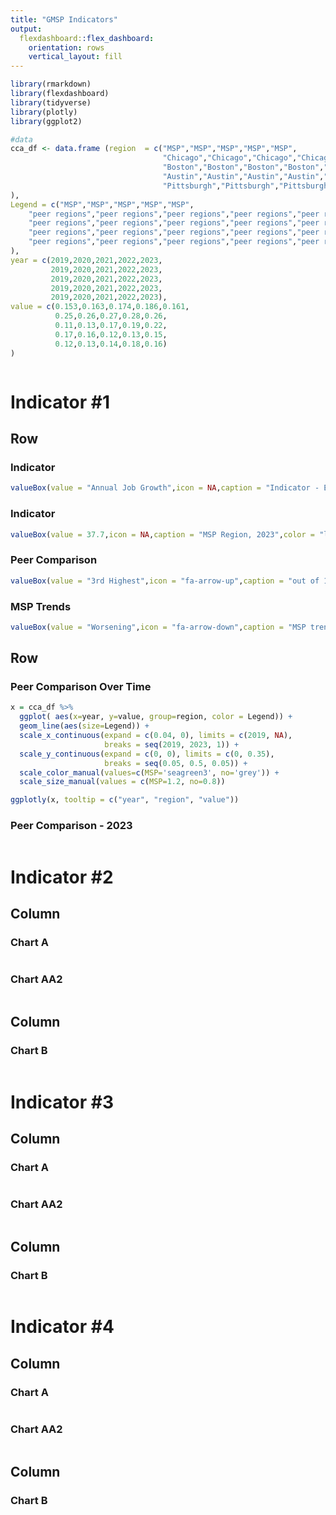 ---
title: "GMSP Indicators"
output: 
  flexdashboard::flex_dashboard:
    orientation: rows
    vertical_layout: fill
---

```{r setup, include=FALSE}
library(rmarkdown)
library(flexdashboard)
library(tidyverse)
library(plotly)
library(ggplot2)

#data
cca_df <- data.frame (region  = c("MSP","MSP","MSP","MSP","MSP",
                                  "Chicago","Chicago","Chicago","Chicago","Chicago",
                                  "Boston","Boston","Boston","Boston","Boston",
                                  "Austin","Austin","Austin","Austin","Austin",
                                  "Pittsburgh","Pittsburgh","Pittsburgh","Pittsburgh","Pittsburgh"
),
Legend = c("MSP","MSP","MSP","MSP","MSP",
    "peer regions","peer regions","peer regions","peer regions","peer regions",
    "peer regions","peer regions","peer regions","peer regions","peer regions",
    "peer regions","peer regions","peer regions","peer regions","peer regions",
    "peer regions","peer regions","peer regions","peer regions","peer regions"
),
year = c(2019,2020,2021,2022,2023,
         2019,2020,2021,2022,2023,
         2019,2020,2021,2022,2023,
         2019,2020,2021,2022,2023,
         2019,2020,2021,2022,2023),
value = c(0.153,0.163,0.174,0.186,0.161,
          0.25,0.26,0.27,0.28,0.26,
          0.11,0.13,0.17,0.19,0.22,
          0.17,0.16,0.12,0.13,0.15,
          0.12,0.13,0.14,0.18,0.16)
)



```


# Indicator #1 {data-navmenu="Economy"}


Row {data-width=150}
--------------------------------------
### Indicator
```{r}
valueBox(value = "Annual Job Growth",icon = NA,caption = "Indicator - Economy",color = "lightblue")
```

### Indicator
```{r}
valueBox(value = 37.7,icon = NA,caption = "MSP Region, 2023",color = "lightblue")
```

### Peer Comparison
```{r}
valueBox(value = "3rd Highest",icon = "fa-arrow-up",caption = "out of 12 regions", color = "white")
```

### MSP Trends
```{r}
valueBox(value = "Worsening",icon = "fa-arrow-down",caption = "MSP trend from 2021", color = "white")
```
Row {data-width=350}
-----------------------------------------------------------------------

### Peer Comparison Over Time

```{r}
x = cca_df %>%
  ggplot( aes(x=year, y=value, group=region, color = Legend)) +
  geom_line(aes(size=Legend)) + 
  scale_x_continuous(expand = c(0.04, 0), limits = c(2019, NA), 
                     breaks = seq(2019, 2023, 1)) + 
  scale_y_continuous(expand = c(0, 0), limits = c(0, 0.35), 
                     breaks = seq(0.05, 0.5, 0.05)) +
  scale_color_manual(values=c(MSP='seagreen3', no='grey')) +
  scale_size_manual(values = c(MSP=1.2, no=0.8))

ggplotly(x, tooltip = c("year", "region", "value"))

```

### Peer Comparison - 2023

```{r}

```


# Indicator #2 {data-navmenu="Economy"}


Column {data-width=650}
-----------------------------------------------------------------------

### Chart A

```{r}

```

### Chart AA2

```{r}

```

Column {data-width=350}
-----------------------------------------------------------------------

### Chart B

```{r}

```


# Indicator #3 {data-navmenu="Talent"}


Column {data-width=650}
-----------------------------------------------------------------------

### Chart A

```{r}

```

### Chart AA2

```{r}

```

Column {data-width=350}
-----------------------------------------------------------------------

### Chart B

```{r}

```


# Indicator #4 {data-navmenu="Talent"}


Column {data-width=650}
-----------------------------------------------------------------------

### Chart A

```{r}

```

### Chart AA2

```{r}

```

Column {data-width=350}
-----------------------------------------------------------------------

### Chart B

```{r}

```

